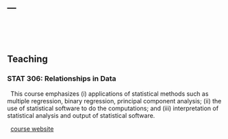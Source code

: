 ---
---

<link rel="stylesheet" href="styles.css" type="text/css">


&nbsp;

&nbsp;



## Teaching

### STAT 306: Relationships in Data 

\  This course emphasizes (i) applications of statistical methods such as multiple regression, binary regression, principal component analysis; (ii) the use of statistical software to do the computations; and (iii) interpretation of statistical analysis and output of statistical software. 

\  [course website](https://harlanhappydog.github.io/STAT306/)